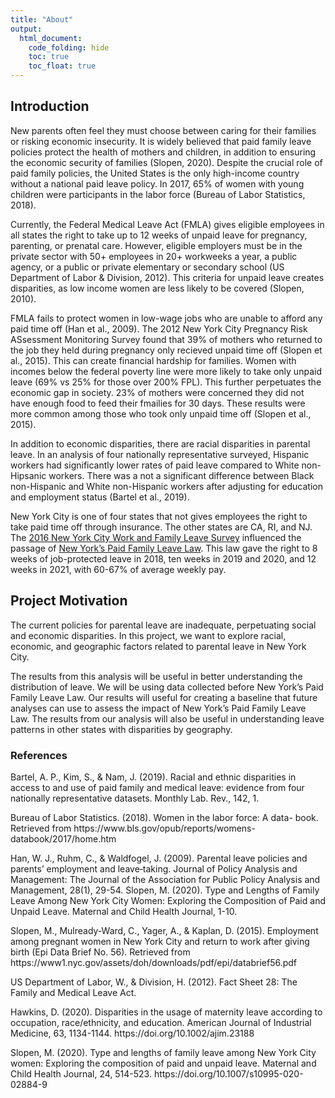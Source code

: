 ```yaml
---
title: "About"
output: 
  html_document:
    code_folding: hide
    toc: true
    toc_float: true
---
```



## Introduction {.tabset}

New parents often feel they must choose between caring for their families or risking economic insecurity. It is widely believed that paid family leave policies protect the health of mothers and children, in addition to ensuring the economic security of families (Slopen, 2020). Despite the crucial role of paid family policies, the United States is the only high-income country without a national paid leave policy. In 2017, 65% of women with young children were participants in the labor force (Bureau of Labor Statistics, 2018). 


Currently, the Federal Medical Leave Act (FMLA) gives eligible employees in all states the right to take up to 12 weeks of unpaid leave for pregnancy, parenting, or prenatal care. However, eligible employers must be in the private sector with 50+ employees in 20+ workweeks a  year, a public agency, or a public or private elementary or secondary school (US Department of Labor & Division, 2012). This criteria for unpaid leave creates disparities, as low income women are less likely to be covered (Slopen, 2010). 

FMLA fails to protect women in low-wage jobs who are unable to afford any paid time off (Han et al., 2009). The 2012 New York City Pregnancy Risk ASsessment Monitoring Survey found that 39% of mothers who returned to the job they held during pregnancy only recieved unpaid time off (Slopen et al., 2015). This can create financial hardship for families. Women with incomes below the federal poverty line were more likely to take only unpaid leave (69% vs 25% for those over 200% FPL). This further perpetuates the economic gap in society. 23% of mothers were concerned they did not have enough food to feed their fmailies for 30 days. These results were more common among those who took only unpaid time off (Slopen et al., 2015). 

In addition to economic disparities, there are racial disparities in parental leave. In an analysis of four nationally representative surveyed, Hispanic workers had significantly lower rates of paid leave compared to White non-Hipsanic workers. There was a not a significant difference between Black non-Hispanic and White non-Hispanic workers after adjusting for education and employment status (Bartel et al., 2019). 


New York City is one of four states that not gives employees the right to take paid time off through insurance. The other states are CA, RI, and NJ. The [2016 New York City Work and Family Leave Survey](https://data.cityofnewyork.us/Health/New-York-City-Work-and-Family-Leave-Survey-WFLS-20/grnn-mvqe) influenced the passage of [New York's Paid Family Leave Law](https://paidfamilyleave.ny.gov). This law gave the right to 8 weeks of job-protected leave in 2018, ten weeks in 2019 and 2020, and 12 weeks in 2021, with 60-67% of average weekly pay. 


## Project Motivation {.tabset}

The current policies for parental leave are inadequate, perpetuating social and economic disparities. In this project, we want to explore racial, economic, and geographic factors related to parental leave in New York City. 

The results from this analysis will be useful in better understanding the distribution of leave. We will be using data collected before New York's Paid Family Leave Law. Our results will useful for creating a baseline that future analyses can use to assess the impact of New York's Paid Family Leave Law. The results from our analysis will also be useful in understanding leave patterns in other states with disparities by geography.

### References 
Bartel, A. P., Kim, S., & Nam, J. (2019). Racial and ethnic disparities in access to and use of paid family and medical leave: evidence from four nationally representative datasets. Monthly Lab. Rev., 142, 1. 

Bureau of Labor Statistics. (2018). Women in the labor force: A data- book. Retrieved from https://www.bls.gov/opub/reports/womens-databook/2017/home.htm

Han, W. J., Ruhm, C., & Waldfogel, J. (2009). Parental leave policies and parents' employment and leave‐taking. Journal of Policy Analysis and Management: The Journal of the Association for Public Policy Analysis and Management, 28(1), 29-54. 
Slopen, M. (2020). Type and Lengths of Family Leave Among New York City Women: Exploring the Composition of Paid and Unpaid Leave. Maternal and Child Health Journal, 1-10. 

Slopen, M., Mulready-Ward, C., Yager, A., & Kaplan, D. (2015). Employment among pregnant women in New York City and return to work after giving birth (Epi Data Brief No. 56). Retrieved from https://www1.nyc.gov/assets/doh/downloads/pdf/epi/databrief56.pdf

US Department of Labor, W., & Division, H. (2012). Fact Sheet 28: The Family and Medical Leave Act. 

Hawkins, D. (2020). Disparities in the usage of maternity leave according to occupation, race/ethnicity, and education. American Journal of Industrial Medicine, 63, 1134-1144.  https://doi.org/10.1002/ajim.23188

Slopen, M. (2020). Type and lengths of family leave among New York City women: Exploring the composition of paid and unpaid leave. Maternal and Child Health Journal, 24, 514-523. https://doi.org/10.1007/s10995-020-02884-9 



